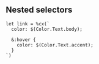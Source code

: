 ## Nested selectors

```rescript
let link = %cx(`
  color: $(Color.Text.body);

  &:hover {
    color: $(Color.Text.accent);
  }
`)
```
